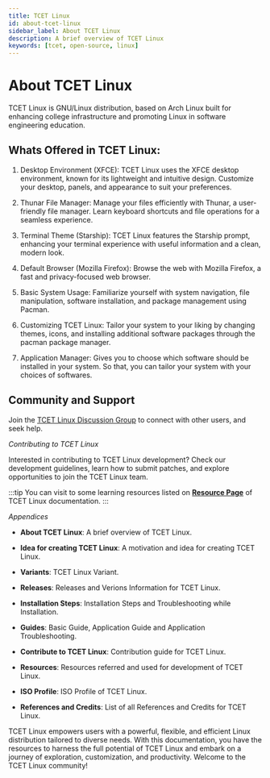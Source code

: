 ```yaml
---
title: TCET Linux
id: about-tcet-linux
sidebar_label: About TCET Linux
description: A brief overview of TCET Linux
keywords: [tcet, open-source, linux]
---
```


# About TCET Linux

TCET Linux is GNU/Linux distribution, based on Arch Linux built for enhancing college infrastructure and promoting Linux in software engineering education.

## Whats Offered in TCET Linux:

1. Desktop Environment (XFCE): TCET Linux uses the XFCE desktop environment, known for its lightweight and intuitive design. Customize your desktop, panels, and appearance to suit your preferences.

2. Thunar File Manager: Manage your files efficiently with Thunar, a user-friendly file manager. Learn keyboard shortcuts and file operations for a seamless experience.

3. Terminal Theme (Starship): TCET Linux features the Starship prompt, enhancing your terminal experience with useful information and a clean, modern look.

4. Default Browser (Mozilla Firefox): Browse the web with Mozilla Firefox, a fast and privacy-focused web browser.

5. Basic System Usage: Familiarize yourself with system navigation, file manipulation, software installation, and package management using Pacman.

6. Customizing TCET Linux: Tailor your system to your liking by changing themes, icons, and installing additional software packages through the pacman package manager.

7. Application Manager: Gives you to choose which software should be installed in your system. So that, you can tailor your system with your choices of softwares.

## Community and Support

Join the [TCET Linux Discussion Group](https://discord.com/channels/1077233618109337691/1096352605883609108) to connect with other users, and seek help.

_Contributing to TCET Linux_

Interested in contributing to TCET Linux development? Check our development guidelines, learn how to submit patches, and explore opportunities to join the TCET Linux team.

:::tip
You can visit to some learning resources listed on **[Resource Page](/docs/projects/tcet-linux/resources.md)** of TCET Linux documentation.
:::

_Appendices_

- **About TCET Linux**: A brief overview of TCET Linux.

- **Idea for creating TCET Linux**: A motivation and idea for creating TCET Linux.

- **Variants**: TCET Linux Variant.

- **Releases**: Releases and Verions Information for TCET Linux.

- **Installation Steps**: Installation Steps and Troubleshooting while Installation.

- **Guides**: Basic Guide, Application Guide and Application Troubleshooting.

- **Contribute to TCET Linux**: Contribution guide for TCET Linux.

- **Resources**: Resources referred and used for development of TCET Linux.

- **ISO Profile**: ISO Profile of TCET Linux.

- **References and Credits**: List of all References and Credits for TCET Linux.

TCET Linux empowers users with a powerful, flexible, and efficient Linux distribution tailored to diverse needs. With this documentation, you have the resources to harness the full potential of TCET Linux and embark on a journey of exploration, customization, and productivity. Welcome to the TCET Linux community!
